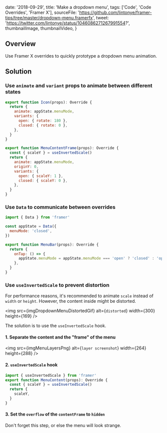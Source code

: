 

  date: '2018-09-29',
  title: 'Make a dropdown menu',
  tags: ['Code', 'Code Overrides', 'Framer X'],
  sourceFile:
    'https://github.com/lintonye/framer-tips/tree/master/dropdown-menu.framerfx',
  tweet: 'https://twitter.com/lintonye/status/1046086271267991554?',
  thumbnailImage,
  thumbnailVideo,
}


## Overview

Use Framer X overrides to quickly prototype a dropdown menu animation.

## Solution

### Use `animate` and `variant` props to animate between different states

```jsx
export function Icon(props): Override {
  return {
    animate: appState.menuMode,
    variants: {
      open: { rotate: 180 },
      closed: { rotate: 0 },
    },
  }
}

export function MenuContentFrame(props): Override {
  const { scaleY } = useInvertedScale()
  return {
    animate: appState.menuMode,
    originY: 0,
    variants: {
      open: { scaleY: 1 },
      closed: { scaleY: 0 },
    },
  }
}
```

### Use `Data` to communicate between overrides

```jsx
import { Data } from 'framer'

const appState = Data({
  menuMode: 'closed',
})

export function MenuBar(props): Override {
  return {
    onTap: () => {
      appState.menuMode = appState.menuMode === 'open' ? 'closed' : 'open'
    },
  }
}
```

### Use `useInvertedScale` to prevent distortion

For performance reasons, it's recommended to animate `scale` instead of `width` or `height`. However, the content inside might be distorted.

<img
  src={imgDropdownMenuDistortedGif}
  alt={`distorted`}
  width={300}
  height={169}
/>

The solution is to use the `useInvertedScale` hook.

#### 1. Separate the content and the "frame" of the menu

<img src={imgMenuLayersPng} alt={`layer screenshot`} width={264} height={288} />

#### 2. `useInvertedScale` hook

```jsx
import { useInvertedScale } from 'framer'
export function MenuContent(props): Override {
  const { scaleY } = useInvertedScale()
  return {
    scaleY,
  }
}
```

#### 3. Set the `overflow` of the `contentFrame` to `hidden`

Don't forget this step, or else the menu will look strange.
